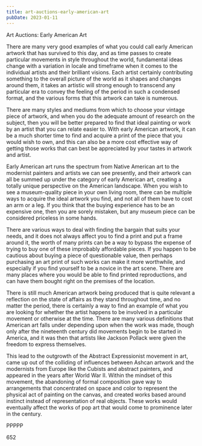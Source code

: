 ```yaml
---
title: art-auctions-early-american-art
pubDate: 2023-01-11
---
```


Art Auctions: Early American Art

There are many very good examples of what you could call early American artwork that has survived to this day, and as time passes to create particular movements in style throughout the world, fundamental ideas change with a variation in locale and timeframe when it comes to the individual artists and their brilliant visions.  Each artist certainly contributing something to the overall picture of the world as it shapes and changes around them, it takes an artistic will strong enough to transcend any particular era to convey the feeling of the period in such a condensed format, and the various forms that this artwork can take is numerous.

There are many styles and mediums from which to choose your vintage piece of artwork, and when you do the adequate amount of research on the subject, then you will be better prepared to find that ideal painting or work by an artist that you can relate easier to.  With early American artwork, it can be a much shorter time to find and acquire a print of the piece that you would wish to own, and this can also be a more cost effective way of getting those works that can best be appreciated by your tastes in artwork and artist.

Early American art runs the spectrum from Native American art to the modernist painters and artists we can see presently, and their artwork can all be summed up under the category of early American art, creating a totally unique perspective on the American landscape.  When you wish to see a museum-quality piece in your own living room, there can be multiple ways to acquire the ideal artwork you find, and not all of them have to cost an arm or a leg.  If you think that the buying experience has to be an expensive one, then you are sorely mistaken, but any museum piece can be considered priceless in some hands.

There are various ways to deal with finding the bargain that suits your needs, and it does not always affect you to find a print and put a frame around it, the worth of many prints can be a way to bypass the expense of trying to buy one of these improbably affordable pieces.  If you happen to be cautious about buying a piece of questionable value, then perhaps purchasing an art print of such works can make it more worthwhile, and especially if you find yourself to be a novice in the art scene.  There are many places where you would be able to find printed reproductions, and can have them bought right on the premises of the location.

There is still much American artwork being produced that is quite relevant a reflection on the state of affairs as they stand throughout time, and no matter the period, there is certainly a way to find an example of what you are looking for whether the artist happens to be involved in a particular movement or otherwise at the time.  There are many various definitions that American art falls under depending upon when the work was made, though only after the nineteenth century did movements begin to be started in America, and it was then that artists like Jackson Pollack were given the freedom to express themselves.

This lead to the outgrowth of the Abstract Expressionist movement in art, came up out of the colliding of influences between Ashcan artwork and the modernists from Europe like the Cubists and abstract painters, and appeared in the years after World War II.  Within the mindset of this movement, the abandoning of formal composition gave way to arrangements that concentrated on space and color to represent the physical act of painting on the canvas, and created works based around instinct instead of representation of real objects.  These works would eventually affect the works of pop art that would come to prominence later in the century.

PPPPP

652